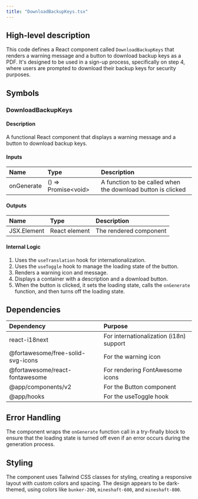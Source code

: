 ```yaml
---
title: "DownloadBackupKeys.tsx"
---
```


## High-level description
This code defines a React component called `DownloadBackupKeys` that renders a warning message and a button to download backup keys as a PDF. It's designed to be used in a sign-up process, specifically on step 4, where users are prompted to download their backup keys for security purposes.

## Symbols

### DownloadBackupKeys
#### Description
A functional React component that displays a warning message and a button to download backup keys.

#### Inputs
| Name | Type | Description |
|:-----|:-----|:------------|
| onGenerate | () =&gt; Promise&lt;void&gt; | A function to be called when the download button is clicked |

#### Outputs
| Name | Type | Description |
|:-----|:-----|:------------|
| JSX.Element | React element | The rendered component |

#### Internal Logic
1. Uses the `useTranslation` hook for internationalization.
2. Uses the `useToggle` hook to manage the loading state of the button.
3. Renders a warning icon and message.
4. Displays a container with a description and a download button.
5. When the button is clicked, it sets the loading state, calls the `onGenerate` function, and then turns off the loading state.

## Dependencies
| Dependency | Purpose |
|:-----------|:--------|
| react-i18next | For internationalization (i18n) support |
| @fortawesome/free-solid-svg-icons | For the warning icon |
| @fortawesome/react-fontawesome | For rendering FontAwesome icons |
| @app/components/v2 | For the Button component |
| @app/hooks | For the useToggle hook |

## Error Handling
The component wraps the `onGenerate` function call in a try-finally block to ensure that the loading state is turned off even if an error occurs during the generation process.

## Styling
The component uses Tailwind CSS classes for styling, creating a responsive layout with custom colors and spacing. The design appears to be dark-themed, using colors like `bunker-200`, `mineshaft-600`, and `mineshaft-800`.